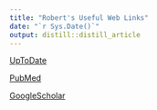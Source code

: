 ```yaml
---
title: "Robert's Useful Web Links"
date: "`r Sys.Date()`"
output: distill::distill_article
---
```


[UpToDate](https://www-uptodate-com.ckmproxy.vumc.org/contents/search)

[PubMed](https://pubmed-ncbi-nlm-nih-gov.proxy.library.vanderbilt.edu/?otool=vandylib)

[GoogleScholar](https://scholar.google.com/)
